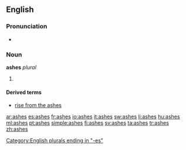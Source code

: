 {{also|Ashes}}
==English==

===Pronunciation===
* {{audio|en-us-ashes.ogg|Audio (US)}}

===Noun===
'''ashes'''  ''plural''

# {{plural of|[[ash]]}}

====Derived terms====
* [[rise from the ashes]]

[[Category:English plurals ending in "-es"]]

[[ar:ashes]]
[[es:ashes]]
[[fr:ashes]]
[[io:ashes]]
[[it:ashes]]
[[sw:ashes]]
[[li:ashes]]
[[hu:ashes]]
[[ml:ashes]]
[[pt:ashes]]
[[simple:ashes]]
[[fi:ashes]]
[[sv:ashes]]
[[ta:ashes]]
[[tr:ashes]]
[[zh:ashes]]